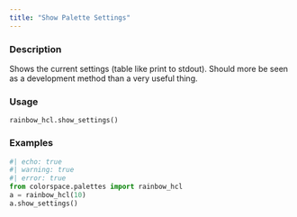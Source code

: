 ```yaml
---
title: "Show Palette Settings"
---
```


### Description

Shows the current settings (table like print to stdout). Should more be
seen as a development method than a very useful thing.

### Usage

<pre><code class='language-python'>rainbow_hcl.show_settings()</code></pre>

### Examples

```python
#| echo: true
#| warning: true
#| error: true
from colorspace.palettes import rainbow_hcl
a = rainbow_hcl(10)
a.show_settings()
```



